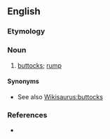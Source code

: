 ==English==

===Etymology===
{{unk.}}

===Noun===
{{en-plural noun}}

# {{lb|en|UK|dialect}} [[buttocks]]; [[rump]]

====Synonyms====
* See also [[Wikisaurus:buttocks]]

===References===
* {{R:Websters}}